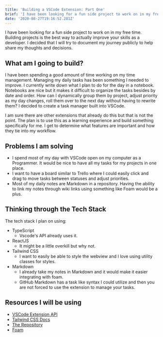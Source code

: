 ```yaml
---
title: 'Building a VSCode Extension: Part One'
brief: 'I have been looking for a fun side project to work on in my free time. Building projects is the best way to actually improve your skills as a developer. I decided that I will try to document my journey publicly to help share my thoughts and decisions...'
date: '2020-08-27T19:16:52.281Z'
---
```


I have been looking for a fun side project to work on in my free time. Building projects is the best way to actually improve your skills as a developer. I decided that I will try to document my journey publicly to help share my thoughts and decisions.

## What am I going to build?

I have been spending a good amount of time working on my time management. Managing my daily tasks has been something I needed to improve. I currently write down what I plan to do for the day in a notebook. Notebooks are nice but it makes it difficult to organize the tasks besides by date and order. How can I dynamically group them by project, adjust priority as my day changes, roll them over to the next day without having to rewrite them? I decided to create a task manager built into VSCode.

I am sure there are other extensions that already do this but that is not the point. The plan is to use this as a learning experience and build something specifically for me. I get to determine what features are important and how they tie into my workflow.

## Problems I am solving

- I spend most of my day with VSCode open on my computer as a Programmer. It would be nice to have all my tasks for my projects in one place.
- I want to have a board similar to Trello where I could easily click and drag to move tasks between statuses and adjust priorities.
- Most of my daily notes are Markdown in a repository. Having the ability to link my notes through wiki links using something like Foam would be a plus.

## Thinking through the Tech Stack

The tech stack I plan on using:

- TypeScript
  - Vscode's API already uses it.
- ReactJS
  - It might be a little overkill but why not.
- Tailwind CSS
  - I want to easily be able to style the webview and I love using utility classes for styles.
- Markdown
  - I already take my notes in Markdown and it would make it easier integrating with foam.
  - GitHub Markdown has a task like syntax I could utilize and then you are not forced to use the extension to manage your tasks.

## Resources I will be using

- [VSCode Extension API](https://code.visualstudio.com/api)
- [Tailwind CSS Docs](https://tailwindcss.com/)
- [The Repository](https://github.com/CodeByCorey/vscode-todo-task-manager)
- [Foam](https://foambubble.github.io/foam/)
